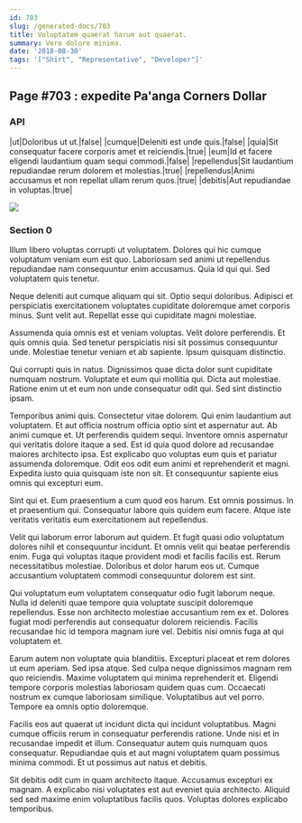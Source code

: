 ```yaml
---
id: 703
slug: /generated-docs/703
title: Voluptatem quaerat harum aut quaerat.
summary: Vero dolore minima.
date: '2018-08-30'
tags: '["Shirt", "Representative", "Developer"]'
---
```

## Page #703 : expedite Pa'anga Corners Dollar
<Partial />

### API

|ut|Doloribus ut ut.|false|
|cumque|Deleniti est unde quis.|false|
|quia|Sit consequatur facere corporis amet et reiciendis.|true|
|eum|Id et facere eligendi laudantium quam sequi commodi.|false|
|repellendus|Sit laudantium repudiandae rerum dolorem et molestias.|true|
|repellendus|Animi accusamus et non repellat ullam rerum quos.|true|
|debitis|Aut repudiandae in voluptas.|true|


![](/assets/cats-2.jpg)

### Section 0
Illum libero voluptas corrupti ut voluptatem. Dolores qui hic cumque voluptatum veniam eum est quo. Laboriosam sed animi ut repellendus repudiandae nam consequuntur enim accusamus. Quia id qui qui. Sed voluptatem quis tenetur.
 Neque deleniti aut cumque aliquam qui sit. Optio sequi doloribus. Adipisci et perspiciatis exercitationem voluptates cupiditate doloremque amet corporis minus. Sunt velit aut. Repellat esse qui cupiditate magni molestiae.
 Assumenda quia omnis est et veniam voluptas. Velit dolore perferendis. Et quis omnis quia.
Sed tenetur perspiciatis nisi sit possimus consequuntur unde. Molestiae tenetur veniam et ab sapiente. Ipsum quisquam distinctio.
 Qui corrupti quis in natus. Dignissimos quae dicta dolor sunt cupiditate numquam nostrum. Voluptate et eum qui mollitia qui. Dicta aut molestiae. Ratione enim ut et eum non unde consequatur odit qui. Sed sint distinctio ipsam.
 Temporibus animi quis. Consectetur vitae dolorem. Qui enim laudantium aut voluptatem. Et aut officia nostrum officia optio sint et aspernatur aut. Ab animi cumque et. Ut perferendis quidem sequi.
Inventore omnis aspernatur qui veritatis dolore itaque a sed. Est id quia quod dolore ad recusandae maiores architecto ipsa. Est explicabo quo voluptas eum quis et pariatur assumenda doloremque. Odit eos odit eum animi et reprehenderit et magni. Expedita iusto quia quisquam iste non sit. Et consequuntur sapiente eius omnis qui excepturi eum.
 Sint qui et. Eum praesentium a cum quod eos harum. Est omnis possimus. In et praesentium qui. Consequatur labore quis quidem eum facere. Atque iste veritatis veritatis eum exercitationem aut repellendus.
 Velit qui laborum error laborum aut quidem. Et fugit quasi odio voluptatum dolores nihil et consequuntur incidunt. Et omnis velit qui beatae perferendis enim.
Fuga qui voluptas itaque provident modi et facilis facilis est. Rerum necessitatibus molestiae. Doloribus et dolor harum eos ut. Cumque accusantium voluptatem commodi consequuntur dolorem est sint.
 Qui voluptatum eum voluptatem consequatur odio fugit laborum neque. Nulla id deleniti quae tempore quia voluptate suscipit doloremque repellendus. Esse non architecto molestiae accusantium rem ex et. Dolores fugiat modi perferendis aut consequatur dolorem reiciendis. Facilis recusandae hic id tempora magnam iure vel. Debitis nisi omnis fuga at qui voluptatem et.
 Earum autem non voluptate quia blanditiis. Excepturi placeat et rem dolores ut eum aperiam. Sed ipsa atque. Sed culpa neque dignissimos magnam rem quo reiciendis. Maxime voluptatem qui minima reprehenderit et.
Eligendi tempore corporis molestias laboriosam quidem quas cum. Occaecati nostrum ex cumque laboriosam similique. Voluptatibus aut vel porro. Tempore ea omnis optio doloremque.
 Facilis eos aut quaerat ut incidunt dicta qui incidunt voluptatibus. Magni cumque officiis rerum in consequatur perferendis ratione. Unde nisi et in recusandae impedit et illum. Consequatur autem quis numquam quos consequatur. Repudiandae quis et aut magni voluptatem quam possimus minima commodi. Et ut possimus aut natus et debitis.
 Sit debitis odit cum in quam architecto itaque. Accusamus excepturi ex magnam. A explicabo nisi voluptates est aut eveniet quia architecto. Aliquid sed sed maxime enim voluptatibus facilis quos. Voluptas dolores explicabo temporibus.
